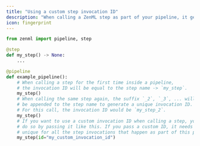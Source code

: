 ```yaml
---
title: "Using a custom step invocation ID"
description: "When calling a ZenML step as part of your pipeline, it gets assigned a unique **invocation ID** that you can use to reference this step invocation when [defining the execution order](/latest/versions/0.66.0/how-to/build-pipelines/control-execution-order-of-steps) of your pipeline steps or use it to [fetch information](/latest/versions/0.66.0/how-to/build-pipelines/fetching-pipelines) about the invocation after the pipeline has finished running."
icon: fingerprint
---
```



```py
from zenml import pipeline, step

@step
def my_step() -> None:
    ...

@pipeline
def example_pipeline():
    # When calling a step for the first time inside a pipeline,
    # the invocation ID will be equal to the step name -> `my_step`.
    my_step()
    # When calling the same step again, the suffix `_2`, `_3`, ... will
    # be appended to the step name to generate a unique invocation ID.
    # For this call, the invocation ID would be `my_step_2`.
    my_step()
    # If you want to use a custom invocation ID when calling a step, you can
    # do so by passing it like this. If you pass a custom ID, it needs to be
    # unique for all the step invocations that happen as part of this pipeline.
    my_step(id="my_custom_invocation_id")
```
